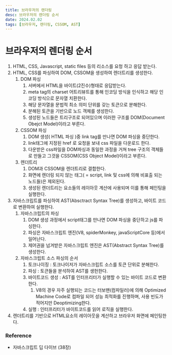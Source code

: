 ```yaml
---
title: 브라우저의 렌더링
desc: 브라우저의 렌더링 순서
date: 2024.02.02
tags: [브라우저, 렌더링, CSSOM, AST]
---
```


# 브라우저의 렌더링 순서

1. HTML, CSS, Javascript, static files 등의 리소스를 요청 하고 응답 받는다.
2. HTML, CSS를 파싱하여 DOM, CSSOM을 생성하여 렌더트리를 생성한다.
   1. DOM 파싱
      1. 서버에서 HTML을 바이트(2진수)형태로 응답받는다.
      2. meta tag의 charset 어트리뷰트를 통해 인코딩 방식을 인식하고 해당 인코딩 방식으로 문자열 치환한다.
      3. 해당 문자열을 문법적 최소 의미 단위를 갖는 토큰으로 분해한다.
      4. 분해된 토큰을 기반으로 노드 객체를 생성한다.
      5. 생성된 노드들은 트리구조로 되어있으며 이러한 구조를 DOM(Document Obejct Model)이라고 부른다.
   2. CSSOM 파싱
      1. DOM 생성( HTML 파싱 )중 link tag를 만나면 DOM 파싱을 중단한다.
      2. link태그에 지정된 href 로 요청을 보내 css 파일을 다운로드 한다.
      3. 다운받은 css파일을 DOM파싱과 동일한 과정을 거쳐 tree 구조의 객체들로 만들고 그것을 CSSOM(CSS Object Model)이라고 부른다.
   3. 렌더트리
      1. DOM과 CSSOM을 렌더트리로 결합한다.
      2. 화면에 렌더링 되지 않는 태그( = script, link 및 css에 의해 비표출 되는 노드들)은 제외된다.
      3. 생성된 렌더트리는 요소들의 레이아웃 계산에 사용되며 이를 통해 페인팅을 실행한다.
3. 자바스크립트를 파싱하여 AST(Absctract Syntax Tree)를 생성하고, 바이트 코드로 변환하여 실행한다.
   1. 자바스크립트의 파싱
      1. DOM 생성 과정에서 script태그를 만나면 DOM 파싱을 중단하고 js를 파싱한다.
      2. 파싱은 자바스크립트 엔진(V8, spiderMonkey, javaScriptCore 등)에서 일어난다.
      3. 제어권을 넘겨받은 자바스크립트 엔진은 AST(Abstract Syntax Tree)를 생성한다.
   2. 자바스크립트 소스 파싱의 순서
      1. 토크나이징 : 토크나이저가 자바스크립트 소스를 토큰 단위로 분해한다.
      2. 파싱 : 토큰들을 분석하여 AST를 생헌한다.
      3. 바이트코드 생성 : AST를 인터프리터가 실행할 수 있는 바이트 코드로 변환 한다.
         1. V8의 경우 자주 실행되는 코드는 터보팬(컴파일러)에 의해 Optimized Machine Code로 컴파일 되어 성능 최적화를 진행하며, 사용 빈도가 적어지만 Deoptimizing한다.
      4. 실행 : 인터프리터가 바이트코드를 읽어 로직을 실행한다.
4. 렌더트리를 기반으로 HTML요소의 레이아웃을 계산하고 브라우저 화면에 페인팅한다.

### Reference

- 자바스크립트 딥 다이브 (38장)
